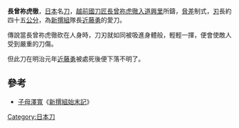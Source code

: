 '''長曾祢虎徹'''，[[日本|日本]]名[[刀|刀]]，[[越前國|越前國]][[刀匠|刀匠]][[長曾祢虎徹入道興里|長曾祢虎徹入道興里]]所鑄，[[脅差|脅差]]制式，[[刃|刃]]長約四十五[[公分|公分]]，為[[新撰組|新撰組]]隊長[[近藤勇|近藤勇]]的愛刀。

傳說當長曾祢虎徹砍在人身時，刀刃就如同被吸進身體般，輕輕一揮，便會使敵人受到嚴重的刀傷。

但此刀在明治元年[[近藤勇|近藤勇]]被處死後便下落不明了。

==參考==
*[[子母澤寬|子母澤寬]]《[[新撰組始末記|新撰組始末記]]》

[[Category:日本刀|Category:日本刀]]

{{Weapon-stub}}